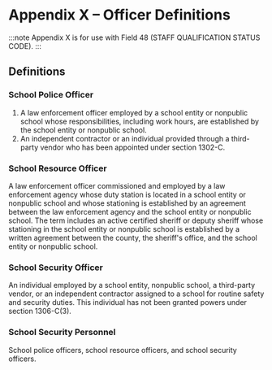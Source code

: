 # Appendix X – Officer Definitions

:::note
Appendix X is for use with Field 48 (STAFF QUALIFICATION STATUS CODE).
:::

## Definitions

### School Police Officer

1.  A law enforcement officer employed by a school entity or nonpublic school whose responsibilities, including work hours, are established by the school entity or nonpublic school.
2.  An independent contractor or an individual provided through a third-party vendor who has been appointed under section 1302-C.

### School Resource Officer

A law enforcement officer commissioned and employed by a law enforcement agency whose duty station is located in a school entity or nonpublic school and whose stationing is established by an agreement between the law enforcement agency and the school entity or nonpublic school. The term includes an active certified sheriff or deputy sheriff whose stationing in the school entity or nonpublic school is established by a written agreement between the county, the sheriff's office, and the school entity or nonpublic school.

### School Security Officer

An individual employed by a school entity, nonpublic school, a third-party vendor, or an independent contractor assigned to a school for routine safety and security duties. This individual has not been granted powers under section 1306-C(3).

### School Security Personnel

School police officers, school resource officers, and school security officers.
